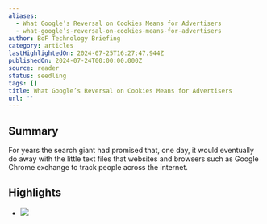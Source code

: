 ```yaml
---
aliases:
  - What Google’s Reversal on Cookies Means for Advertisers
  - what-google’s-reversal-on-cookies-means-for-advertisers
author: BoF Technology Briefing
category: articles
lastHighlightedOn: 2024-07-25T16:27:47.944Z
publishedOn: 2024-07-24T00:00:00.000Z
source: reader
status: seedling
tags: []
title: What Google’s Reversal on Cookies Means for Advertisers
url: ''
---
```

## Summary

For years the search giant had promised that, one day, it would eventually do away with the little text files that websites and browsers such as Google Chrome exchange to track people across the internet.

## Highlights

- ![](https://img.businessoffashion.com/resizer/v2/https%3A%2F%2Fwww.businessoffashion.com%2Fcareers%2F%2Fgetasset%2F09cd0b26-98e7-4593-ad2b-6375c99dc931%2F?auth=7400c97b1a98fd91d02ca400dc8d92ff038b257a8792683157199c419ac5bcf5&width=120)

